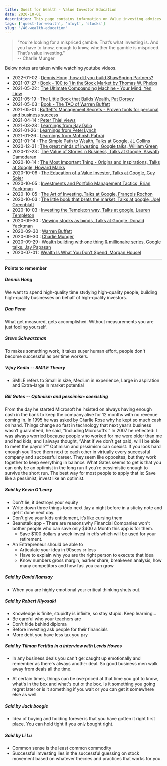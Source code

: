 ```yaml
---
title: Quest for Wealth - Value Investor Education
date: 2020-10-01
description: This page contains information on Value investing advices and experiences shared by some successful investors all over the world
tags: ['quest-for-wealth', 'nfwyt', 'stocks']
slug: "/40-wealth-education"
---
```


> "You’re looking for a mispriced gamble. That’s what investing is. And you have to know, enough to know, whether the gamble is mispriced. That’s value investing."    
> -- Charlie Munger    

Below notes are taken while watching youtube videos. 

* 2022-01-02 : [Dennis Hong, how did you build ShawSpring Partners?](../137-qfw-dennis-hong)
* 2021-07-27 : [Book - 100 to 1 in the Stock Market by Thomas W. Phelps](../116-100-to-1-thomas-phelps)
* 2021-05-22 : [The Ultimate Compounding Machine - Your Mind, Yen Liow](../100-qfw-yen-liow)
* 2021-05-19 : [The Little Book that Builds Wealth, Pat Dorsey](../98-qfw-pat-dorsey)
* 2021-05-03 : [Book - The TAO of Warren Buffett](../95-qfw-tao-of-warren-buffett)
* 2021-05-01 : [Buffett's Management Secrets - Proven tools for personal and business success](../94-qfw-wb-management-secrets)
* 2021-04-14 : [Peter Thiel views](../91-peter-thiel-views)
* 2021-03-28 : [Learnings from Ray Dalio](../89-ray-dalio)
* 2021-01-26 : [Learnings from Peter Lynch](../80-qfw-peter-lynch)
* 2021-01-26 : [Learnings from Mohnish Pabrai](../79-qfw-mohnish-pabrai)
* 2021-01-14 : [The Simple Path to Wealth, Talks at Google, JL Collins](../76-qfw-jl-collins)
* 2020-12-31 : [The great minds of investing, Google talks, William Green](../71-qfw-william-green)
* 2020-12-23 : [The Value of Stories in Business, Talks at Google, Aswath Damodaran](../70-qfw-aswath-damodaran)
* 2020-10-14 : [The Most Important Thing - Origins and Inspirations, Talks at Google, Howard Marks](../69-qfw-howard-marks)
* 2020-10-06 : [The Education of a Value Investor, Talks at Google, Guy Spier](../68-qfw-guy-spier)
* 2020-10-05 : [Investments and Portfolio Management Tactics, Brian Yacktman](../67-qfw-brian-yacktman)
* 2020-10-05 : [The Art of Investing, Talks at Google, François Rochon](../66-qfw-francois-rochon)
* 2020-10-03 : [The little book that beats the market, Talks at google, Joel Greenblatt](../65-qfw-joel-greenblatt)
* 2020-10-03 : [Investing the Templeton way, Talks at google, Lauren Templeton](../64-qfw-lauren-templeton)
* 2020-09-30 : [Viewing stocks as bonds, Talks at Google, Donald Yacktman](../63-qfw-donald-yacktman)
* 2020-09-30 : [Warren Buffett](../61-qfw-warren-buffett)
* 2020-09-30 : [Charlie Munger](../60-qfw-charlie-munger)
* 2020-09-29 : [Wealth building with one thing & millionaire series, Google talks, Jay Papasan](../62-qfw-jay-papasan)
* 2020-07-01 : [Wealth Is What You Don’t Spend, Morgan Housel](../59-qfw-morgan-housel)

* * *

#### Points to remember

##### Dennis Hong

We want to spend high-quality time studying high-quality people, building high-quality businesses on behalf of high-quality investors.

##### Dan Pena

What get measured, gets accomplished. Without measurements you are just fooling yourself. 

##### Steve Schwarzman

To makes something work, it takes super human effort, people don't become successful as per time workers. 

##### Vijay Kedia -- SMILE Theory

* SMILE refers to Small in size, Medium in experience, Large in aspiration and Extra-large in market potential.

##### Bill Gates -- Optimism and pessimism coexisting

From the day he started Microsoft he insisted on always having enough cash in the bank to keep the company alive for 12 months with no revenue coming in. In 1995 he was asked by Charlie Rose why he kept so much cash on hand. Things change so fast in technology that next year’s business wasn’t guaranteed, he said, “Including Microsoft’s.” In 2007 he reflected: I was always worried because people who worked for me were older than me and had kids, and I always thought, ‘What if we don’t get paid, will I be able to meet the payroll?’” Optimism and pessimism can coexist. If you look hard enough you’ll see them next to each other in virtually every successful company and successful career. They seem like opposites, but they work together to keep everything in balance. What Gates seems to get is that you can only be an optimist in the long run if you’re pessimistic enough to survive the short run. The best way for most people to apply that is: Save like a pessimist, invest like an optimist.

##### Said by Kevin O'Leary

* Don't lie, it destroys your equity
* Write down three things todo next day a night before in a sticky note and get it done next day.
* Don't give your kids entitlement, it's like cursing them
* Beanstalk app - There are reasons why Financial Companies won't bother people who can save only $400 a Month this app is for them. 
  + Save $100 dollars a week invest in etfs which will be used for your retirement. 
* An Entrepreneur should be able to 
  + Articulate your idea in 90secs or less
  + Have to explain why you are the right person to execute that idea
  + Know numbers gross margin, marker share, breakeven analysis, how many competitors and how fast you can grow

##### Said by David Ramsay

* When you are highly emotional your critical thinking shuts out. 

##### Said by Robert Kiyosaki

* Knowledge is finite, stupidty is infinite, so stay stupid. Keep learning…
* Be careful who your teachers are
* Don't hide behind diploma
* Before investing ask people for their financials
* More debt you have less tax you pay
 

##### Said by Tilman Fertitta in a interview with Lewis Howes

* In any business deals you can't get caught up emotionally and remember as there's always another deal. So good business men walk away from deals all the time. 

* At certain times, things can be overpriced at that time you got to know, what's in the box and what's out of the box. Is it something you going regret later or is it something if you wait or you can get it somewhere else as well.

##### Said by Jack boogle

* Idea of buying and holding forever is that you have gotten it right first place. You can hold tight if you only bought right.

##### Said by Li Lu

* Common sense is the least common commodity
* Successful imvesting lies in the successful guessing on stock movement based on whatever theories and practices that works for you.